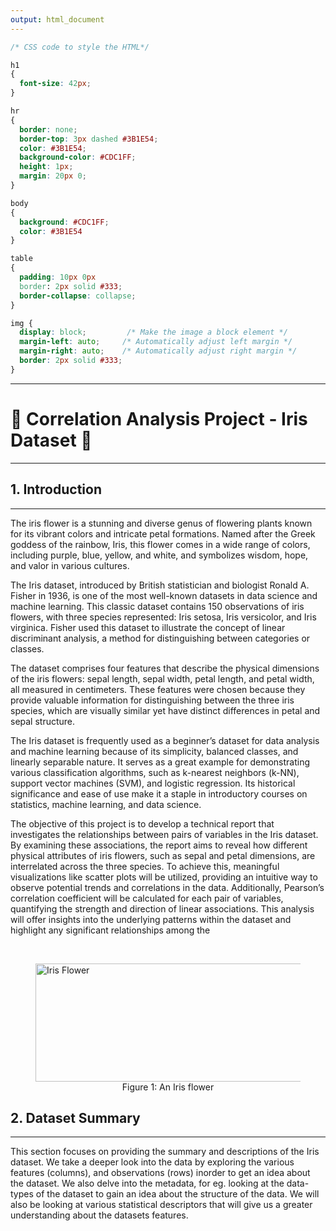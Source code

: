 ---
output: html_document
---

```{css, echo=FALSE}
/* CSS code to style the HTML*/

h1 
{
  font-size: 42px;
}

hr 
{
  border: none;
  border-top: 3px dashed #3B1E54;
  color: #3B1E54;
  background-color: #CDC1FF;
  height: 1px;
  margin: 20px 0;
}

body
{
  background: #CDC1FF;
  color: #3B1E54
}

table
{
  padding: 10px 0px
  border: 2px solid #333;
  border-collapse: collapse;
}

img {
  display: block;         /* Make the image a block element */
  margin-left: auto;     /* Automatically adjust left margin */
  margin-right: auto;    /* Automatically adjust right margin */
  border: 2px solid #333;
}
```

***
# 🌸 Correlation Analysis Project - Iris Dataset 🌸
***

## **1. Introduction**
***

The iris flower is a stunning and diverse genus of flowering plants known for its vibrant colors and intricate petal formations. Named after the Greek goddess of the rainbow, Iris, this flower comes in a wide range of colors, including purple, blue, yellow, and white, and symbolizes wisdom, hope, and valor in various cultures.

The Iris dataset, introduced by British statistician and biologist Ronald A. Fisher in 1936, is one of the most well-known datasets in data science and machine learning. This classic dataset contains 150 observations of iris flowers, with three species represented: Iris setosa, Iris versicolor, and Iris virginica. Fisher used this dataset to illustrate the concept of linear discriminant analysis, a method for distinguishing between categories or classes.

The dataset comprises four features that describe the physical dimensions of the iris flowers: sepal length, sepal width, petal length, and petal width, all measured in centimeters. These features were chosen because they provide valuable information for distinguishing between the three iris species, which are visually similar yet have distinct differences in petal and sepal structure.

The Iris dataset is frequently used as a beginner’s dataset for data analysis and machine learning because of its simplicity, balanced classes, and linearly separable nature. It serves as a great example for demonstrating various classification algorithms, such as k-nearest neighbors (k-NN), support vector machines (SVM), and logistic regression. Its historical significance and ease of use make it a staple in introductory courses on statistics, machine learning, and data science.

The objective of this project is to develop a technical report that investigates the relationships between pairs of variables in the Iris dataset. By examining these associations, the report aims to reveal how different physical attributes of iris flowers, such as sepal and petal dimensions, are interrelated across the three species. To achieve this, meaningful visualizations like scatter plots will be utilized, providing an intuitive way to observe potential trends and correlations in the data. Additionally, Pearson’s correlation coefficient will be calculated for each pair of variables, quantifying the strength and direction of linear associations. This analysis will offer insights into the underlying patterns within the dataset and highlight any significant relationships among the 

<br>
<figure>
  <img src="images/iris.jpg" alt="Iris Flower" width="900px" height="189px">
  <br>
  <center><figcaption>Figure 1: An Iris flower</figcaption><center>
</figure>

## **2. Dataset Summary**
***

This section focuses on providing the summary and descriptions of the Iris dataset. We take a deeper look into the data by exploring the various features (columns), and observations (rows) inorder to get an idea about the dataset. We also delve into the metadata, for eg. looking at the data-types of the dataset to gain an idea about the structure of the data. We will also be looking at various statistical descriptors that will give us a greater understanding about the datasets features.